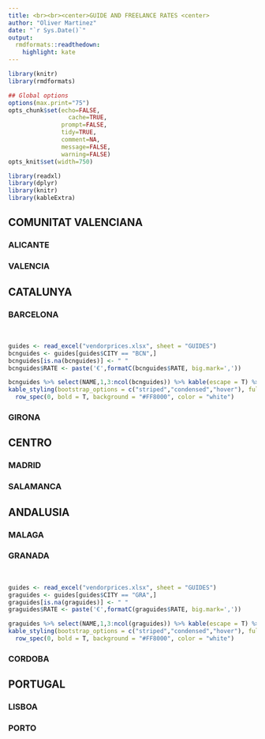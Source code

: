 ```yaml
---
title: <br><br><center>GUIDE AND FREELANCE RATES <center>
author: "Oliver Martinez"
date: "`r Sys.Date()`"
output:
  rmdformats::readthedown:
    highlight: kate
---
```


<script> 
    $(document).ready(function() { 
    $head = $('#header'); 
    $head.prepend('<A href = https://www.cuttingedge-events.com><img src ="LOGO.png" width="150" vspace="50" align="right"></A>') 
    }); 
</script> 

```r
library(knitr)
library(rmdformats)

## Global options
options(max.print="75")
opts_chunk$set(echo=FALSE,
	             cache=TRUE,
               prompt=FALSE,
               tidy=TRUE,
               comment=NA,
               message=FALSE,
               warning=FALSE)
opts_knit$set(width=750)
```


```r
library(readxl)
library(dplyr)
library(knitr)
library(kableExtra)
```


## **COMUNITAT VALENCIANA** {.tabset .tabset-fade .tabset-pills}

### ALICANTE

### VALENCIA

## **CATALUNYA** {.tabset .tabset-fade .tabset-pills}

### BARCELONA

<br>

```r

guides <- read_excel("vendorprices.xlsx", sheet = "GUIDES")
bcnguides <- guides[guides$CITY == "BCN",]
bcnguides[is.na(bcnguides)] <- " "
bcnguides$RATE <- paste('€',formatC(bcnguides$RATE, big.mark=','))

bcnguides %>% select(NAME,1,3:ncol(bcnguides)) %>% kable(escape = T) %>% 
kable_styling(bootstrap_options = c("striped","condensed","hover"), full_width = T, fixed_thead = T) %>% 
  row_spec(0, bold = T, background = "#FF8000", color = "white")

```


### GIRONA

## **CENTRO** {.tabset .tabset-fade .tabset-pills}

### MADRID

### SALAMANCA

## **ANDALUSIA** {.tabset .tabset-fade .tabset-pills}

### MALAGA

### GRANADA

<br>

```r

guides <- read_excel("vendorprices.xlsx", sheet = "GUIDES")
graguides <- guides[guides$CITY == "GRA",]
graguides[is.na(graguides)] <- " "
graguides$RATE <- paste('€',formatC(graguides$RATE, big.mark=','))

graguides %>% select(NAME,1,3:ncol(graguides)) %>% kable(escape = T) %>% 
kable_styling(bootstrap_options = c("striped","condensed","hover"), full_width = T, fixed_thead = T) %>% 
  row_spec(0, bold = T, background = "#FF8000", color = "white")

```

### CORDOBA

## **PORTUGAL** {.tabset .tabset-fade .tabset-pills}

### LISBOA

### PORTO
